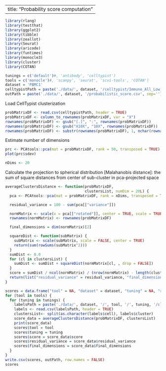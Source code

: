 
---
  title: "Probability score computation"
---

```r
library(rlang)
library(testthat)
library(ggplot2)
library(tibble)
library(zeallot)
library(Seurat)
library(aricode)
library(funtimes)
library(monocle3)
library(cluster)
library(COTAN)

tunings = c('default')#, 'antibody', 'celltypist')
tools = c('monocle')#, 'scanpy', 'seurat', 'scvi-tools', 'COTAN')
dataset = 'PBMC1'
celltypistPath = paste('./data/', dataset, '/celltypist/Immune_All_Low_probability_matrix.csv', sep='')
outPath = paste('./data/', dataset, '/probabilistic_score.csv', sep='')
```

Load CellTypist clusterization

```r
probMatrixDF <- read.csv(celltypistPath, header = TRUE)
probMatrixDF <- column_to_rownames(probMatrixDF, var = "X")
rownames(probMatrixDF) <- gsub("[.]", ":", rownames(probMatrixDF))
rownames(probMatrixDF) <- gsub("X10X", "10X", rownames(probMatrixDF))
rownames(probMatrixDF) <- substr(rownames(probMatrixDF), 1, nchar(rownames(probMatrixDF)) - 2)
```

Estimate number of dimensions

```r
prc <- PCAtools::pca(mat = probMatrixDF, rank = 50, transposed = TRUE)
plot(prc$sdev)
```

```r
nDims <- 20
```

Calculate the projection to spherical distribution [Malahanobis distance]:
the sum of square distances from center of sub-cluster in pca-projected space

```r
averageClustersDistance <- function(probMatrixDF,
                                    clustersList, numDim = 20L) {
  pca <- PCAtools::pca(mat = probMatrixDF, rank = nDims, transposed = TRUE)

  residual_variance = 100 - sum(pca[["variance"]])

  normMatrix <- scale(x = pca[["rotated"]], center = TRUE, scale = TRUE)
  rownames(normMatrix) <- rownames(probMatrixDF)

  final_dimensions = dim(normMatrix)[2]

  squareDist <- function(subMatrix) {
    subMatrix <- scale(subMatrix, scale = FALSE, center = TRUE)
    return(sum(rowSums(subMatrix^2)))
  }
  sumDist <- 0.0
  for (cl in clustersList) {
    sumDist <- sumDist + squareDist(normMatrix[cl, , drop = FALSE])
  }
  score = sumDist / ncol(normMatrix) / (nrow(normMatrix) - length(clustersList))
  return(list("residual_variance" = residual_variance, "final_dimensions" = final_dimensions, "score" = score))
}
```

```r
scores = data.frame("tool" = NA, "dataset" = dataset, "tuning" = NA, "score" = NA, "residual_variance" = NA, "final_dimensions" = NA)
for (tool in tools) {
  for (tuning in tunings) {
    labelsPath = paste('./data/', dataset, '/', tool, '/', tuning, '/clustering_labels.csv', sep='')
    labels <- read.csv(labelsPath, header = TRUE)
    clustersList<- split(as.character(labels$cell), labels$cluster)
    score_data = averageClustersDistance(probMatrixDF, clustersList)
    print(score_data)
    scores$tool = tool
    scores$tuning = tuning
    scores$score = score_data$score
    scores$residual_variance = score_data$residual_variance
    scores$final_dimensions = score_data$final_dimensions
  }
}
write.csv(scores, outPath, row.names = FALSE)
scores
```

